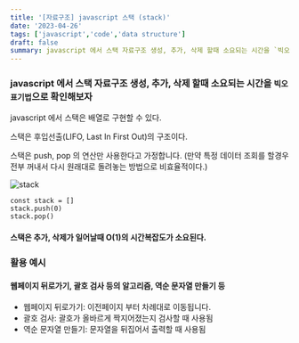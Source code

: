 ```yaml
---
title: '[자료구조] javascript 스택 (stack)'
date: '2023-04-26'
tags: ['javascript','code','data structure']
draft: false
summary: javascript 에서 스택 자료구조 생성, 추가, 삭제 할때 소요되는 시간을 `빅오 표기법`으로 확인해보자
---
```

 
 
 
### javascript 에서 스택 자료구조 생성, 추가, 삭제 할때 소요되는 시간을 `빅오 표기법`으로 확인해보자

javascript 에서 스택은 배열로 구현할 수 있다.

스택은 후입선출(LIFO, Last In First Out)의 구조이다.

스택은 push, pop 의 연산만 사용한다고 가정합니다. (만약 특정 데이터 조회를 할경우 전부 꺼내서 다시 원래대로 돌려놓는 방법으로 비효율적이다.)

![stack](https://user-images.githubusercontent.com/50010735/234495371-1c7f0c5d-8717-4da3-babd-8ced13c37583.png)

```tsx
const stack = []
stack.push(0)
stack.pop()
```
####  스택은 추가, 삭제가 일어날때 O(1)의 시간복잡도가 소요된다.

### 활용 예시

#### 웹페이지 뒤로가기, 괄호 검사 등의 알고리즘, 역순 문자열 만들기 등
- 웹페이지 뒤로가기: 이전페이지 부터 차례대로 이동됩니다.
- 괄호 검사: 괄호가 올바르게 짝지어졌는지 검사할 때 사용됨
- 역순 문자열 만들기: 문자열을 뒤집어서 출력할 때 사용됨
